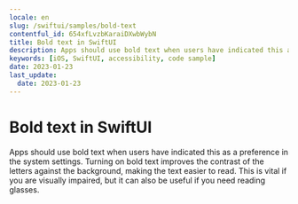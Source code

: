 ```yaml
---
locale: en
slug: /swiftui/samples/bold-text
contentful_id: 654xfLvzbKaraiDXwbWybN
title: Bold text in SwiftUI
description: Apps should use bold text when users have indicated this as a preference in the system settings.
keywords: [iOS, SwiftUI, accessibility, code sample]
date: 2023-01-23
last_update:
  date: 2023-01-23
---
```


# Bold text in SwiftUI

Apps should use bold text when users have indicated this as a preference in the system settings. Turning on bold text improves the contrast of the letters against the background, making the text easier to read. This is vital if you are visually impaired, but it can also be useful if you need reading glasses.

<CodeSample id="text-bold" platform="swiftui" locale="en"/>
